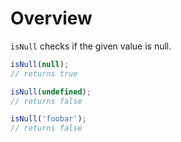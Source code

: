 <Meta title="Modules|Validation/isNull" />

# Overview

`isNull` checks if the given value is null.

```js
isNull(null);
// returns true

isNull(undefined);
// returns false

isNull('foobar');
// returns false
```
